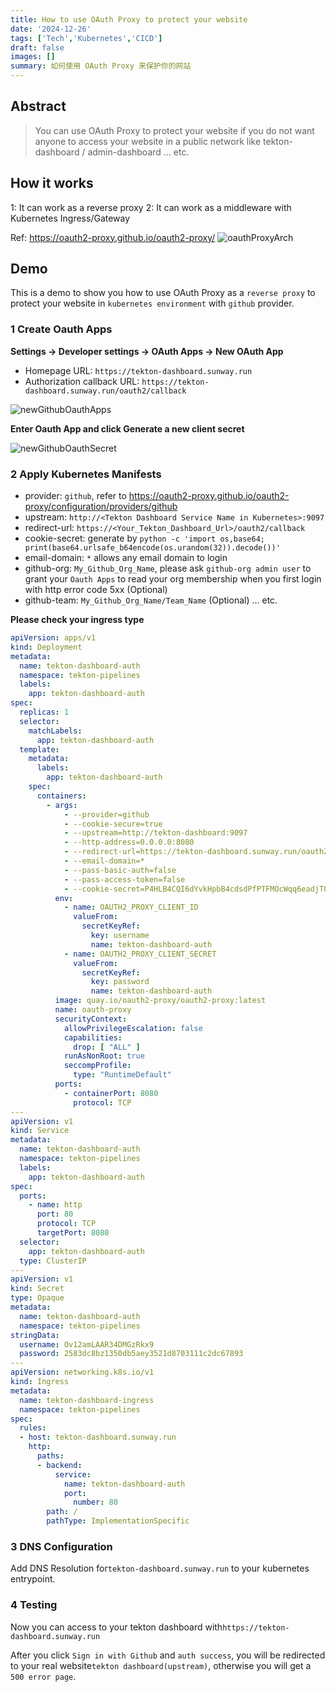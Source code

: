 ```yaml
---
title: How to use OAuth Proxy to protect your website
date: '2024-12-26'
tags: ['Tech','Kubernetes','CICD']
draft: false
images: []
summary: 如何使用 OAuth Proxy 来保护你的网站
---
```


<TOCInline toc={props.toc} indentDepth={3} fromHeading={2} toHeading={6}/>

## Abstract

> You can use OAuth Proxy to protect your website if you do not want anyone to access your website in a public network like tekton-dashboard / admin-dashboard ... etc.


## How it works

1: It can work as a reverse proxy
2: It can work as a middleware with Kubernetes Ingress/Gateway

Ref: https://oauth2-proxy.github.io/oauth2-proxy/
![oauthProxyArch](/static/images/oauthProxyArch.png)

## Demo

This is a demo to show you how to use OAuth Proxy as a `reverse proxy` to protect your website in `kubernetes environment` with `github` provider.

### 1 Create Oauth Apps
**Settings -> Developer settings -> OAuth Apps -> New OAuth App**

- Homepage URL: `https://tekton-dashboard.sunway.run`
- Authorization callback URL: `https://tekton-dashboard.sunway.run/oauth2/callback`

![newGithubOauthApps](/static/images/newGithubOauthApps.png)

**Enter Oauth App and click Generate a new client secret**

![newGithubOauthSecret](/static/images/newGithubOauthSecret.png)


### 2 Apply Kubernetes Manifests

- provider: `github`, refer to https://oauth2-proxy.github.io/oauth2-proxy/configuration/providers/github
- upstream: `http://<Tekton Dashboard Service Name in Kubernetes>:9097`
- redirect-url: `https://<Your_Tekton_Dashboard_Url>/oauth2/callback`
- cookie-secret: generate by `python -c 'import os,base64; print(base64.urlsafe_b64encode(os.urandom(32)).decode())'`
- email-domain: `*` allows any email domain to login
- github-org: `My_Github_Org_Name`, please ask `github-org admin user` to grant your `Oauth Apps` to read your org membership when you first login with http error code 5xx (Optional)
- github-team: `My_Github_Org_Name/Team_Name` (Optional)
... etc.

**Please check your ingress type**

```yaml
apiVersion: apps/v1
kind: Deployment
metadata:
  name: tekton-dashboard-auth
  namespace: tekton-pipelines
  labels:
    app: tekton-dashboard-auth
spec:
  replicas: 1
  selector:
    matchLabels:
      app: tekton-dashboard-auth
  template:
    metadata:
      labels:
        app: tekton-dashboard-auth
    spec:
      containers:
        - args:
            - --provider=github
            - --cookie-secure=true
            - --upstream=http://tekton-dashboard:9097
            - --http-address=0.0.0.0:8080
            - --redirect-url=https://tekton-dashboard.sunway.run/oauth2/callback
            - --email-domain=*
            - --pass-basic-auth=false
            - --pass-access-token=false
            - --cookie-secret=P4HLB4CQI6dYvkHpbB4cdsdPfPTFMOcWqq6eadjT01A=
          env:
            - name: OAUTH2_PROXY_CLIENT_ID
              valueFrom:
                secretKeyRef:
                  key: username
                  name: tekton-dashboard-auth
            - name: OAUTH2_PROXY_CLIENT_SECRET
              valueFrom:
                secretKeyRef:
                  key: password
                  name: tekton-dashboard-auth
          image: quay.io/oauth2-proxy/oauth2-proxy:latest
          name: oauth-proxy
          securityContext:
            allowPrivilegeEscalation: false
            capabilities:
              drop: [ "ALL" ]
            runAsNonRoot: true
            seccompProfile:
              type: "RuntimeDefault"
          ports:
            - containerPort: 8080
              protocol: TCP
---
apiVersion: v1
kind: Service
metadata:
  name: tekton-dashboard-auth
  namespace: tekton-pipelines
  labels:
    app: tekton-dashboard-auth
spec:
  ports:
    - name: http
      port: 80
      protocol: TCP
      targetPort: 8080
  selector:
    app: tekton-dashboard-auth
  type: ClusterIP
---
apiVersion: v1
kind: Secret
type: Opaque
metadata:
  name: tekton-dashboard-auth
  namespace: tekton-pipelines
stringData:
  username: Ov12amLAAR34DMGzRkx9
  password: 2583dc8bz1350db5aey3521d8703111c2dc67893
---
apiVersion: networking.k8s.io/v1
kind: Ingress
metadata:
  name: tekton-dashboard-ingress
  namespace: tekton-pipelines
spec:
  rules:
  - host: tekton-dashboard.sunway.run
    http:
      paths:
      - backend:
          service:
            name: tekton-dashboard-auth
            port:
              number: 80
        path: /
        pathType: ImplementationSpecific
```

### 3 DNS Configuration
Add DNS Resolution for`tekton-dashboard.sunway.run` to your kubernetes entrypoint.

### 4 Testing
Now you can access to your tekton dashboard with`https://tekton-dashboard.sunway.run`

After you click `Sign in with Github` and `auth success`, you will be redirected to your real website`tekton dashboard(upstream)`, otherwise you will get a `500 error page`.